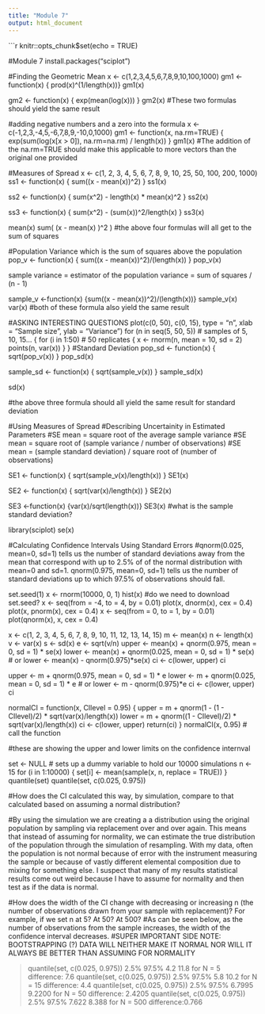 ```yaml
---
title: "Module 7"
output: html_document
---
```


```r
knitr::opts_chunk$set(echo = TRUE)

#Module 7
install.packages("sciplot")

#Finding the Geometric Mean
x <- c(1,2,3,4,5,6,7,8,9,10,100,1000)
gm1 <- function(x) {
    prod(x)^(1/length(x))}
gm1(x)

gm2 <- function(x) {
    exp(mean(log(x)))
}
gm2(x)
#These two formulas should yield the same result

#adding negative numbers and a zero into the formula
x <- c(-1,2,3,-4,5,-6,7,8,9,-10,0,1000)
gm1 <- function(x, na.rm=TRUE) {
  exp(sum(log(x[x > 0]), na.rm=na.rm) / length(x))
}
gm1(x)
#The addition of the na.rm=TRUE should make this applicable to more vectors than the original one provided

#Measures of Spread
x <- c(1, 2, 3, 4, 5, 6, 7, 8, 9, 10, 25, 50, 100, 200, 1000)
ss1 <- function(x) {
    sum((x - mean(x))^2)
}
ss1(x)

ss2 <- function(x) {
    sum(x^2) - length(x) * mean(x)^2
}
ss2(x)

ss3 <- function(x) {
    sum(x^2) - (sum(x))^2/length(x)
}
ss3(x)

mean(x)
sum( (x - mean(x) )^2 )
#the above four formulas will all get to the sum of squares

#Population Variance which is the sum of squares above the population
pop_v <- function(x) {
    sum((x - mean(x))^2)/(length(x))
}
pop_v(x)

sample variance = estimator of the population variance = sum of squares / (n - 1)

sample_v <-function(x) {sum((x - mean(x))^2)/(length(x))}
sample_v(x)
var(x)
#both of these formula also yield the same result

#ASKING INTERESTING QUESTIONS
plot(c(0, 50), c(0, 15), type = "n", xlab = "Sample size", ylab = "Variance")
for (n in seq(5, 50, 5)) # samples of 5, 10, 15...
{
    for (i in 1:50) # 50 replicates
    {
        x <- rnorm(n, mean = 10, sd = 2)
        points(n, var(x))
    }
}
#Standard Deviation
pop_sd <- function(x) {
    sqrt(pop_v(x))
}
pop_sd(x)

sample_sd <- function(x) {
    sqrt(sample_v(x))
}
sample_sd(x)

sd(x)

#the above three formula should all yield the same result for standard deviation

#Using Measures of Spread
#Describing Uncertainity in Estimated Parameters
#SE mean = square root of the average sample variance
#SE mean = square root of (sample variance / number of observations)
#SE mean = (sample standard deviation) / square root of (number of observations)

SE1 <- function(x) {
    sqrt(sample_v(x)/length(x))
}
SE1(x)

SE2 <- function(x) {
    sqrt(var(x)/length(x))
}
SE2(x)

SE3 <-function(x) {var(x)/sqrt(length(x))}
SE3(x)
#what is the sample standard deviation?

library(sciplot)
se(x)

#Calculating Confidence Intervals Using Standard Errors
#qnorm(0.025, mean=0, sd=1) tells us the number of standard deviations away from the mean that correspond with up to 2.5% of of the normal distribution with mean=0 and sd=1. qnorm(0.975, mean=0, sd=1) tells us the number of standard deviations up to which 97.5% of observations should fall.

set.seed(1)
x <- rnorm(10000, 0, 1)
hist(x)
#do we need to download set.seed?
x <- seq(from = -4, to = 4, by = 0.01)
plot(x, dnorm(x), cex = 0.4)
plot(x, pnorm(x), cex = 0.4)
x <- seq(from = 0, to = 1, by = 0.01)
plot(qnorm(x), x, cex = 0.4)

x <- c(1, 2, 3, 4, 5, 6, 7, 8, 9, 10, 11, 12, 13, 14, 15)
m <- mean(x)
n <- length(x)
v <- var(x)
s <- sd(x)
e <- sqrt(v/n)
upper <- mean(x) + qnorm(0.975, mean = 0, sd = 1) * se(x)
lower <- mean(x) + qnorm(0.025, mean = 0, sd = 1) * se(x)  # or lower <- mean(x) - qnorm(0.975)*se(x)
ci <- c(lower, upper)
ci

upper <- m + qnorm(0.975, mean = 0, sd = 1) * e
lower <- m + qnorm(0.025, mean = 0, sd = 1) * e  # or lower <- m - qnorm(0.975)*e
ci <- c(lower, upper)
ci

normalCI = function(x, CIlevel = 0.95) {
    upper = m + qnorm(1 - (1 - CIlevel)/2) * sqrt(var(x)/length(x))
    lower = m + qnorm((1 - CIlevel)/2) * sqrt(var(x)/length(x))
    ci <- c(lower, upper)
    return(ci)
}
normalCI(x, 0.95)  # call the function

#these are showing the upper and lower limits on the confidence internval

set <- NULL  # sets up a dummy variable to hold our 10000 simulations
n <- 15
for (i in 1:10000) {
    set[i] <- mean(sample(x, n, replace = TRUE))
}
quantile(set)
quantile(set, c(0.025, 0.975))

#How does the CI calculated this way, by simulation, compare to that calculated based on assuming a normal distribution?

#By using the simulation we are creating a a distribution using the original population by sampling via replacement over and over again. This means that instead of assuming for normality, we can estimate the true distribution of the population through the simulation of resampling. With my data, often the population is not normal because of error with the instrument measuring the sample or because of vastly different elemental composition due to mixing for something else. I suspect that many of my results statistical results come out weird because I have to assume for normality and then test as if the data is normal. 


#How does the width of the CI change with decreasing or increasing n (the number of observations drawn from your sample with replacement)? For example, if we set n at 5? At 50? At 500?
#As can be seen below, as the number of observations from the sample increases, the width of the confidence interval decreases. 
#SUPER IMPORTANT SIDE NOTE: BOOTSTRAPPING (?) DATA WILL NEITHER MAKE IT NORMAL NOR WILL IT ALWAYS BE BETTER THAN ASSUMING FOR NORMALITY

> quantile(set, c(0.025, 0.975))
 2.5% 97.5% 
  4.2  11.8 
  for N = 5
  difference: 7.6
> quantile(set, c(0.025, 0.975))
 2.5% 97.5% 
  5.8  10.2 
  for N = 15
  difference: 4.4
> quantile(set, c(0.025, 0.975))
  2.5%  97.5% 
  6.7995 9.2200 
  for N = 50
  difference: 2.4205
> quantile(set, c(0.025, 0.975))
 2.5% 97.5% 
  7.622 8.388 
  for N = 500
  difference:0.766

